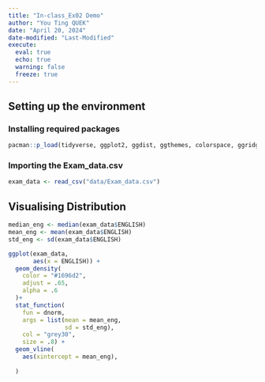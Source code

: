 ```yaml
---
title: "In-class_Ex02 Demo"
author: "You Ting QUEK"
date: "April 20, 2024"
date-modified: "Last-Modified"
execute: 
  eval: true
  echo: true
  warning: false
  freeze: true
---
```


## Setting up the environment

### Installing required packages

```r
pacman::p_load(tidyverse, ggplot2, ggdist, ggthemes, colorspace, ggridges)
```

### Importing the Exam_data.csv
```r
exam_data <- read_csv("data/Exam_data.csv")
```
## Visualising Distribution
```r

median_eng <- median(exam_data$ENGLISH)
mean_eng <- mean(exam_data$ENGLISH)
std_eng <- sd(exam_data$ENGLISH)

ggplot(exam_data,
       aes(x = ENGLISH)) +
  geom_density(
    color = "#1696d2",
    adjust = .65,
    alpha = .6
  )+
  stat_function(
    fun = dnorm,
    args = list(mean = mean_eng,
                sd = std_eng),
    col = "grey30",
    size = .8) +
  geom_vline(
    aes(xintercept = mean_eng),
    
  )
```